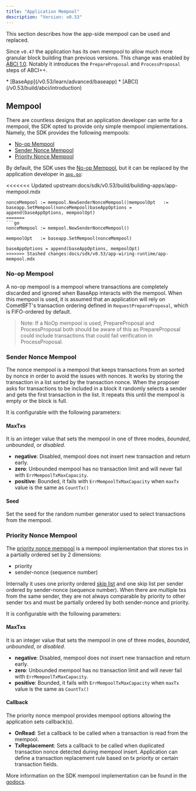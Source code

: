 ```yaml
---
title: "Application Mempool"
description: "Version: v0.53"
---
```


<Note>
  This section describes how the app-side mempool can be used and replaced.
</Note>

Since `v0.47` the application has its own mempool to allow much more granular block building than previous versions. This change was enabled by [ABCI 1.0](https://github.com/cometbft/cometbft/blob/v0.37.0/spec/abci). Notably it introduces the `PrepareProposal` and `ProcessProposal` steps of ABCI++.

<Note>
  * [BaseApp](/v0.53/learn/advanced/baseapp)
  * [ABCI](/v0.53/build/abci/introduction)
</Note>

## Mempool[​](#mempool "Direct link to Mempool")

There are countless designs that an application developer can write for a mempool, the SDK opted to provide only simple mempool implementations. Namely, the SDK provides the following mempools:

* [No-op Mempool](#no-op-mempool)
* [Sender Nonce Mempool](#sender-nonce-mempool)
* [Priority Nonce Mempool](#priority-nonce-mempool)

By default, the SDK uses the [No-op Mempool](#no-op-mempool), but it can be replaced by the application developer in [`app.go`](/v0.53/build/building-apps/app-go-di):

<<<<<<< Updated upstream:docs/sdk/v0.53/build/building-apps/app-mempool.mdx
```
nonceMempool := mempool.NewSenderNonceMempool()mempoolOpt   := baseapp.SetMempool(nonceMempool)baseAppOptions = append(baseAppOptions, mempoolOpt)
=======
```go
nonceMempool := mempool.NewSenderNonceMempool()

mempoolOpt   := baseapp.SetMempool(nonceMempool)

baseAppOptions = append(baseAppOptions, mempoolOpt)
>>>>>>> Stashed changes:docs/sdk/v0.53/app-wiring-runtime/app-mempool.mdx
```

### No-op Mempool[​](#no-op-mempool "Direct link to No-op Mempool")

A no-op mempool is a mempool where transactions are completely discarded and ignored when BaseApp interacts with the mempool. When this mempool is used, it is assumed that an application will rely on CometBFT's transaction ordering defined in `RequestPrepareProposal`, which is FIFO-ordered by default.

> Note: If a NoOp mempool is used, PrepareProposal and ProcessProposal both should be aware of this as PrepareProposal could include transactions that could fail verification in ProcessProposal.

### Sender Nonce Mempool[​](#sender-nonce-mempool "Direct link to Sender Nonce Mempool")

The nonce mempool is a mempool that keeps transactions from an sorted by nonce in order to avoid the issues with nonces. It works by storing the transaction in a list sorted by the transaction nonce. When the proposer asks for transactions to be included in a block it randomly selects a sender and gets the first transaction in the list. It repeats this until the mempool is empty or the block is full.

It is configurable with the following parameters:

#### MaxTxs[​](#maxtxs "Direct link to MaxTxs")

It is an integer value that sets the mempool in one of three modes, *bounded*, *unbounded*, or *disabled*.

* **negative**: Disabled, mempool does not insert new transaction and return early.
* **zero**: Unbounded mempool has no transaction limit and will never fail with `ErrMempoolTxMaxCapacity`.
* **positive**: Bounded, it fails with `ErrMempoolTxMaxCapacity` when `maxTx` value is the same as `CountTx()`

#### Seed[​](#seed "Direct link to Seed")

Set the seed for the random number generator used to select transactions from the mempool.

### Priority Nonce Mempool[​](#priority-nonce-mempool "Direct link to Priority Nonce Mempool")

The [priority nonce mempool](https://github.com/cosmos/cosmos-sdk/blob/main/types/mempool/priority_nonce_spec.md) is a mempool implementation that stores txs in a partially ordered set by 2 dimensions:

* priority
* sender-nonce (sequence number)

Internally it uses one priority ordered [skip list](https://pkg.go.dev/github.com/huandu/skiplist) and one skip list per sender ordered by sender-nonce (sequence number). When there are multiple txs from the same sender, they are not always comparable by priority to other sender txs and must be partially ordered by both sender-nonce and priority.

It is configurable with the following parameters:

#### MaxTxs[​](#maxtxs-1 "Direct link to MaxTxs")

It is an integer value that sets the mempool in one of three modes, *bounded*, *unbounded*, or *disabled*.

* **negative**: Disabled, mempool does not insert new transaction and return early.
* **zero**: Unbounded mempool has no transaction limit and will never fail with `ErrMempoolTxMaxCapacity`.
* **positive**: Bounded, it fails with `ErrMempoolTxMaxCapacity` when `maxTx` value is the same as `CountTx()`

#### Callback[​](#callback "Direct link to Callback")

The priority nonce mempool provides mempool options allowing the application sets callback(s).

* **OnRead**: Set a callback to be called when a transaction is read from the mempool.
* **TxReplacement**: Sets a callback to be called when duplicated transaction nonce detected during mempool insert. Application can define a transaction replacement rule based on tx priority or certain transaction fields.

More information on the SDK mempool implementation can be found in the [godocs](https://pkg.go.dev/github.com/cosmos/cosmos-sdk/types/mempool).
